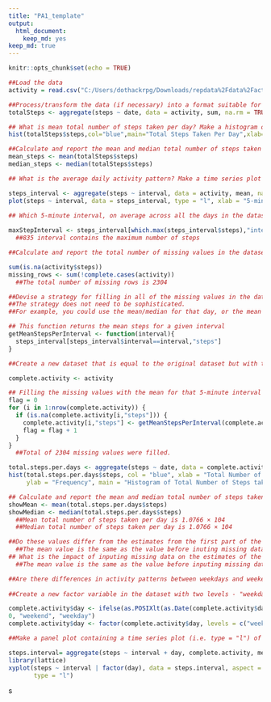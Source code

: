 ---
title: "PA1_template"
output: 
  html_document: 
    keep_md: yes
keep_md: true
---

```{r setup, include=FALSE}
knitr::opts_chunk$set(echo = TRUE)
```


```{r LoadData}
##Load the data
activity = read.csv("C:/Users/dothackrpg/Downloads/repdata%2Fdata%2Factivity/activity.csv")

##Process/transform the data (if necessary) into a format suitable for your analysis
totalSteps <- aggregate(steps ~ date, data = activity, sum, na.rm = TRUE)

```

```{r TotalStepsHistogram, echo=TRUE}
## What is mean total number of steps taken per day? Make a histogram of the total number of steps taken each day
hist(totalSteps$steps,col="blue",main="Total Steps Taken Per Day",xlab="Total Steps Taken Per Day",cex.axis=1,cex.lab = 1)
```

```{r MeanandMedianTotalSteps}
##Calculate and report the mean and median total number of steps taken per day
mean_steps <- mean(totalSteps$steps)
median_steps <- median(totalSteps$steps)

```

```{r AvgDailyActivity, echo=TRUE}
## What is the average daily activity pattern? Make a time series plot (i.e. type = "l") of the 5-minute interval (x-axis) and the average number of steps taken, averaged across all days (y-axis)

steps_interval <- aggregate(steps ~ interval, data = activity, mean, na.rm = TRUE)
plot(steps ~ interval, data = steps_interval, type = "l", xlab = "5-minute Time Intervals", ylab = "Average number of steps taken (all Days)", main = "Average Number of Steps Taken at 5 Minute Intervals",  col = "blue")

```

```{r MaxNumberofSteps}
## Which 5-minute interval, on average across all the days in the dataset, contains the maximum number of steps?
  
maxStepInterval <- steps_interval[which.max(steps_interval$steps),"interval"]
  ##835 interval contains the maximum number of steps
```

```{r MissingValues}
##Calculate and report the total number of missing values in the dataset (i.e. the total number of rows with NAs)

sum(is.na(activity$steps))
missing_rows <- sum(!complete.cases(activity))
  ##The total number of missing rows is 2304
```

```{r FillInMissingValues}
##Devise a strategy for filling in all of the missing values in the dataset. 
##The strategy does not need to be sophisticated. 
##For example, you could use the mean/median for that day, or the mean for that 5-minute interval, etc.

## This function returns the mean steps for a given interval
getMeanStepsPerInterval <- function(interval){
  steps_interval[steps_interval$interval==interval,"steps"]
}

##Create a new dataset that is equal to the original dataset but with the missing data filled in.

complete.activity <- activity

## Filling the missing values with the mean for that 5-minute interval
flag = 0
for (i in 1:nrow(complete.activity)) {
  if (is.na(complete.activity[i,"steps"])) {
    complete.activity[i,"steps"] <- getMeanStepsPerInterval(complete.activity[i,"interval"])
    flag = flag + 1
  }
}
  ##Total of 2304 missing values were filled.
```

```{r TotalSteps, echo=TRUE}
total.steps.per.days <- aggregate(steps ~ date, data = complete.activity, sum)
hist(total.steps.per.days$steps, col = "blue", xlab = "Total Number of Steps", 
     ylab = "Frequency", main = "Histogram of Total Number of Steps taken each Day")

```

```{r TotalStepsMeanandMedian}
## Calculate and report the mean and median total number of steps taken per day.
showMean <- mean(total.steps.per.days$steps)
showMedian <- median(total.steps.per.days$steps)
  ##Mean total number of steps taken per day is 1.0766 × 104
  ##Median total number of steps taken per day is 1.0766 × 104
```

```{r WeekdayWeekendFactor}
##Do these values differ from the estimates from the first part of the assignment?
  ##The mean value is the same as the value before inuting missing data, but the median value has changed.
## What is the impact of inputing missing data on the estimates of the total daily number of steps?
  ##The mean value is the same as the value before inputing missing data since the mean value has been used for that particular 5-min interval. The median value is different, since the median index is now being changed after imputing missing values.

##Are there differences in activity patterns between weekdays and weekends?
  
##Create a new factor variable in the dataset with two levels - "weekday"" and "weekend"" indicating whether a given date is a weekday or weekend day.

complete.activity$day <- ifelse(as.POSIXlt(as.Date(complete.activity$date))$wday%%6 == 
0, "weekend", "weekday")
complete.activity$day <- factor(complete.activity$day, levels = c("weekday", "weekend"))

```

```{r WeekdayWeekendPlot, echo=TRUE}
##Make a panel plot containing a time series plot (i.e. type = "l") of the 5-minute interval (x-axis) and the average number of steps taken, averaged across all weekday days or weekend days (y-axis).

steps.interval= aggregate(steps ~ interval + day, complete.activity, mean)
library(lattice)
xyplot(steps ~ interval | factor(day), data = steps.interval, aspect = 1/2, 
       type = "l")
```
s
